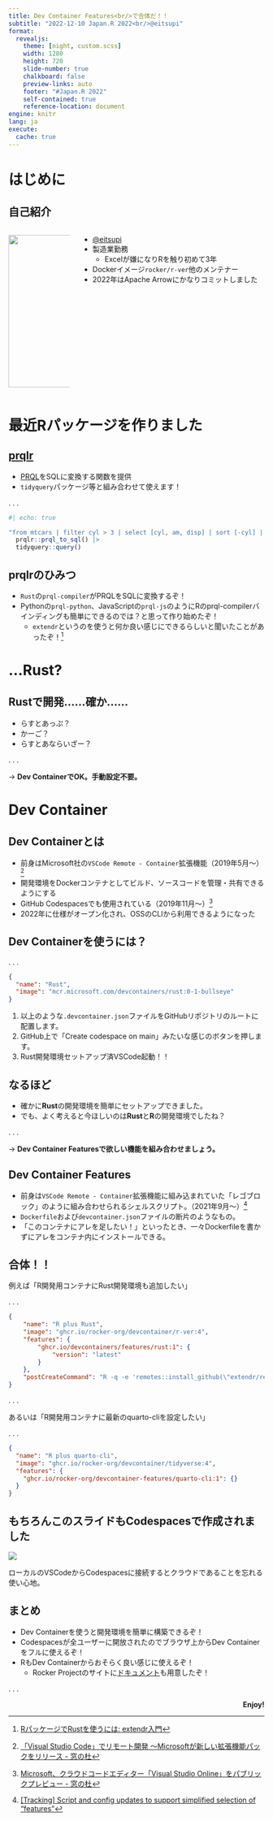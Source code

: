 ```yaml
---
title: Dev Container Features<br/>で合体だ！！
subtitle: "2022-12-10 Japan.R 2022<br/>@eitsupi"
format:
  revealjs:
    theme: [night, custom.scss]
    width: 1280
    height: 720
    slide-number: true
    chalkboard: false
    preview-links: auto
    footer: "#Japan.R 2022"
    self-contained: true
    reference-location: document
engine: knitr
lang: ja
execute:
  cache: true
---
```


# はじめに

## 自己紹介

:::: {.columns}
::: {.column width="25%"}

![](../image/eitsupi.jpg){fig-align="center" width="300" height="300"}

:::
::: {.column width="75%"}

- [@eitsupi](https://twitter.com/eitsupi)
- 製造業勤務
  - Excelが嫌になりRを触り初めて3年
- Dockerイメージ`rocker/r-ver`他のメンテナー
- 2022年はApache Arrowにかなりコミットしました

:::
::::

# 最近Rパッケージを作りました

## [prqlr](https://eitsupi.github.io/prqlr/)

::: {.incremental}
- [PRQL](https://prql-lang.org/)をSQLに変換する関数を提供
- `tidyquery`パッケージ等と組み合わせて使えます！
:::

. . .

```r
#| echo: true

"from mtcars | filter cyl > 3 | select [cyl, am, disp] | sort [-cyl] | take 4" |>
  prqlr::prql_to_sql() |>
  tidyquery::query()
```

## prqlrのひみつ

::: {.incremental}
- `Rust`の`prql-compiler`がPRQLをSQLに変換するぞ！
- Pythonの`prql-python`、JavaScriptの`prql-js`のようにRのprql-compilerバインディングも簡単にできるのでは？と思って作り始めたぞ！
  - `extendr`というのを使うと何か良い感じにできるらしいと聞いたことがあったぞ！[^1]
:::

[^1]: [RパッケージでRustを使うには: extendr入門](https://tokyor92-slides-rust-and-r.vercel.app)

# ...Rust?

## Rustで開発……確か……

::: {.incremental}
- らすとあっぷ？
- かーご？
- らすとあならいざー？
:::

. . .

→ **Dev ContainerでOK。手動設定不要。**

# Dev Container

## Dev Containerとは

::: {.incremental}
- 前身はMicrosoft社の`VSCode Remote - Container`拡張機能（2019年5月～）[^2]
- 開発環境をDockerコンテナとしてビルド、ソースコードを管理・共有できるようにする
- GitHub Codespacesでも使用されている（2019年11月～）[^3]
- 2022年に仕様がオープン化され、OSSのCLIから利用できるようになった
:::

[^2]: [「Visual Studio Code」でリモート開発 ～Microsoftが新しい拡張機能パックをリリース - 窓の杜](https://forest.watch.impress.co.jp/docs/news/1183384.html)
[^3]: [Microsoft、クラウドコードエディター「Visual Studio Online」をパブリックプレビュー - 窓の杜](https://forest.watch.impress.co.jp/docs/news/1216495.html)

## Dev Containerを使うには？

. . .

```json
{
  "name": "Rust",
  "image": "mcr.microsoft.com/devcontainers/rust:0-1-bullseye"
}
```

::: {.incremental}
1. 以上のような`.devcontainer.json`ファイルをGitHubリポジトリのルートに配置します。
2. GitHub上で「Create codespace on main」みたいな感じのボタンを押します。
3. Rust開発環境セットアップ済VSCode起動！！
:::

## なるほど

::: {.incremental}
- 確かに**Rust**の開発環境を簡単にセットアップできました。
- でも、よく考えると今ほしいのは**Rust**と**R**の開発環境でしたね？
:::

. . .

→ **Dev Container Featuresで欲しい機能を組み合わせましょう。**

## Dev Container Features

::: {.incremental}
- 前身は`VSCode Remote - Container`拡張機能に組み込まれていた「レゴブロック」のように組み合わせられるシェルスクリプト。（2021年9月～）[^4]
- `Dockerfile`および`devcontainer.json`ファイルの断片のようなもの。
- 「このコンテナにアレを足したい！」といったとき、一々Dockerfileを書かずにアレをコンテナ内にインストールできる。
:::

[^4]: [[Tracking] Script and config updates to support simplified selection of "features"](https://github.com/microsoft/vscode-dev-containers/issues/1044)

## 合体！！

例えば「R開発用コンテナにRust開発環境も追加したい」

. . .

```json
{
	"name": "R plus Rust",
	"image": "ghcr.io/rocker-org/devcontainer/r-ver:4",
	"features": {
		"ghcr.io/devcontainers/features/rust:1": {
			"version": "latest"
		}
	},
	"postCreateCommand": "R -q -e 'remotes::install_github(\"extendr/rextendr\")'"
}
```

. . .

あるいは「R開発用コンテナに最新のquarto-cliを設定したい」

. . .

```json
{
  "name": "R plus quarto-cli",
  "image": "ghcr.io/rocker-org/devcontainer/tidyverse:4",
  "features": {
    "ghcr.io/rocker-org/devcontainer-features/quarto-cli:1": {}
  }
}
```

## もちろんこのスライドもCodespacesで作成されました

![](codespaces.png){fig-align="center"}

ローカルのVSCodeからCodespacesに接続するとクラウドであることを忘れる使い心地。

## まとめ

::: {.incremental}
- Dev Containerを使うと開発環境を簡単に構築できるぞ！
- Codespacesが全ユーザーに開放されたのでブラウザ上からDev Containerをフルに使えるぞ！
- RもDev Containerからおそらく良い感じに使えるぞ！
  - Rocker Projectのサイトに[ドキュメント](https://rocker-project.org/images/devcontainer)も用意したぞ！
:::

. . .

<div style="text-align: right;">
**Enjoy!**
</div>
